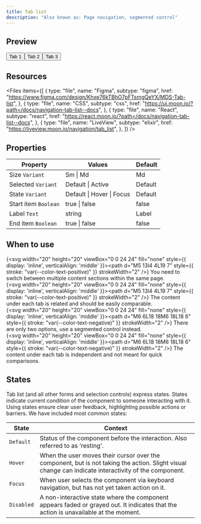 ```yaml
---
title: Tab list
description: "Also known as: Page navigation, segmented control"
---
```


## Preview

<div className="w-full bg-primary h-[320px] flex items-center justify-center border border-primary gap-4 not-prose">    
    <div role="tablist" className="moon-tab-list"><button role="tab" className="moon-tab-list-item">Tab 1</button><button role="tab" className="moon-tab-list-item moon-tab-list-item-active">Tab 2</button><button role="tab" className="moon-tab-list-item">Tab 3</button></div>
</div>


## Resources

<Files
  items={[
    {
      type: "file",
      name: "Figma",
      subtype: "figma",
      href: "https://www.figma.com/design/Khxe76kTBhO7pFTsmgQeYX/MDS-Tab-list",
    },
    {
      type: "file",
      name: "CSS",
      subtype: "css",
      href: "https://ui.moon.io/?path=/docs/navigation-tab-list--docs",
    },
    {
      type: "file",
      name: "React",
      subtype: "react",
      href: "https://react.moon.io/?path=/docs/navigation-tab-list--docs",
    },
    {
      type: "file",
      name: "LiveView",
      subtype: "elixir",
      href: "https://liveview.moon.io/navigation/tab_list",
    },
  ]}
/>

## Properties

| **Property**              | **Values**                  | **Default** |
| ------------------------- | --------------------------- | ----------- |
| Size `Variant`            | Sm \| Md                    | Md          |
| Selected `Variant`        | Default \| Active           | Default     |
| State `Variant`           | Default \| Hover \| Focus   | Default     |
| Start item `Boolean`      | true \| false               | false       |
| Label `Text`              | string                      | Label       |
| End item `Boolean`        | true \| false               | false       |

## When to use

{<svg width="20" height="20" viewBox="0 0 24 24" fill="none" style={{ display: 'inline', verticalAlign: 'middle' }}><path d="M5 13l4 4L19 7" style={{ stroke: "var(--color-text-positive)" }} strokeWidth="2" /></svg>} You need to switch between multiple content sections within the same page. <br/>
{<svg width="20" height="20" viewBox="0 0 24 24" fill="none" style={{ display: 'inline', verticalAlign: 'middle' }}><path d="M5 13l4 4L19 7" style={{ stroke: "var(--color-text-positive)" }} strokeWidth="2" /></svg>} The content under each tab is related and should be easily comparable. <br/>
{<svg width="20" height="20" viewBox="0 0 24 24" fill="none" style={{ display: 'inline', verticalAlign: 'middle' }}><path d="M6 6L18 18M6 18L18 6" style={{ stroke: "var(--color-text-negative)" }} strokeWidth="2" /></svg>} There are only two options, use a segmented control instead. <br/>
{<svg width="20" height="20" viewBox="0 0 24 24" fill="none" style={{ display: 'inline', verticalAlign: 'middle' }}><path d="M6 6L18 18M6 18L18 6" style={{ stroke: "var(--color-text-negative)" }} strokeWidth="2" /></svg>} The content under each tab is independent and not meant for quick comparisons. <br/>

## States

Tab list (and all other forms and selection controls) express states. States indicate current condition of the component to someone interacting with it.
Using states ensure clear user feedback, highlighting possible actions or barriers. We have included most common states:

| **State**  | **Context**                                                                                                                                          |
| ---------- | ---------------------------------------------------------------------------------------------------------------------------------------------------- |
| `Default`  | Status of the component before the interaction. Also referred to as ‘resting’.                                                                       |
| `Hover`    | When the user moves their cursor over the component, but is not taking the action. Slight visual change can indicate interactivity of the component. |
| `Focus`    | When user selects the component via keyboard navigation, but has not yet taken action on it.                                                         |
| `Disabled` | A non-interactive state where the component appears faded or grayed out. It indicates that the action is unavailable at the moment.                  |
